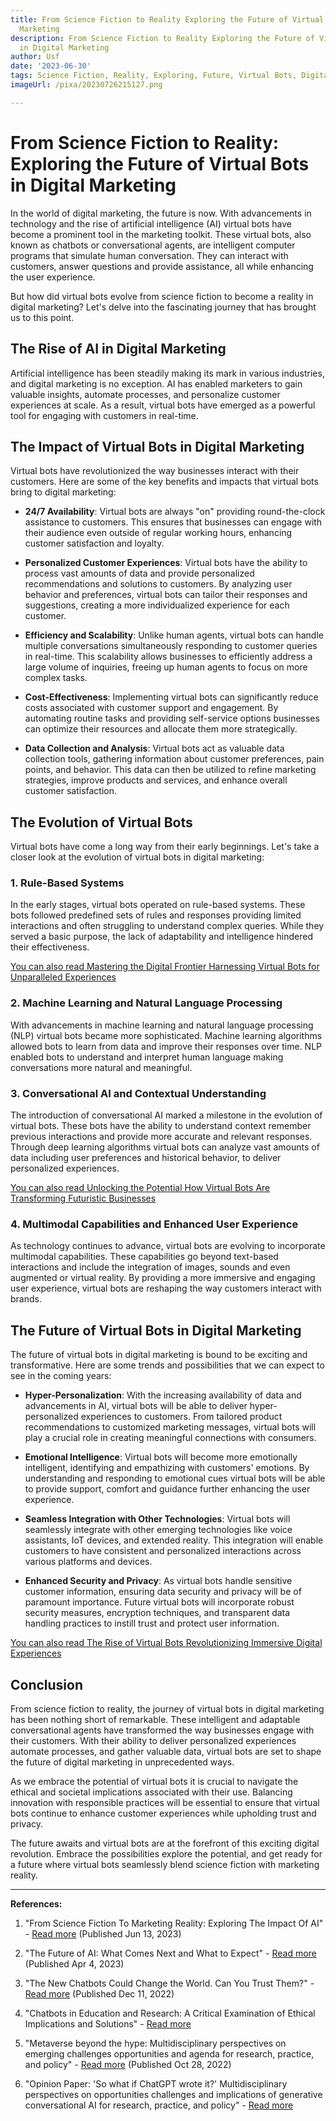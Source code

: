 ```yaml
---
title: From Science Fiction to Reality Exploring the Future of Virtual Bots in Digital
  Marketing
description: From Science Fiction to Reality Exploring the Future of Virtual Bots
  in Digital Marketing
author: Usf
date: '2023-06-30'
tags: Science Fiction, Reality, Exploring, Future, Virtual Bots, Digital Marketing
imageUrl: /pixa/20230726215127.png

---
```

# From Science Fiction to Reality: Exploring the Future of Virtual Bots in Digital Marketing

In the world of digital  marketing, the  future is now. With  advancements in technology and the rise of artificial intelligence (AI) virtual bots have become a prominent tool in the  marketing toolkit. These virtual bots, also known as chatbots  or conversational  agents, are  intelligent  computer programs that simulate human conversation. They can interact  with customers, answer questions and provide assistance, all while enhancing the user experience.

But how did virtual  bots evolve  from science fiction  to become a reality in  digital marketing? Let's delve into the fascinating journey that has brought us to this  point.

## The Rise of AI in  Digital Marketing

Artificial intelligence has been  steadily making its mark in various industries, and digital marketing is no exception. AI has enabled marketers to gain valuable insights, automate processes, and personalize customer  experiences at scale.  As a result, virtual bots have  emerged as a powerful tool for engaging with  customers in real-time.

## The Impact of Virtual Bots  in Digital Marketing

Virtual bots have revolutionized the way businesses  interact with  their customers. Here are some of the key benefits  and impacts that virtual  bots bring  to digital marketing:

- **24/7 Availability**: Virtual bots are always "on" providing round-the-clock assistance to customers.  This ensures that  businesses can engage with  their audience even outside of regular working hours, enhancing customer satisfaction and loyalty.

-  **Personalized Customer Experiences**: Virtual bots have  the ability to process vast amounts of data and provide personalized recommendations and solutions to customers. By analyzing user behavior and preferences, virtual bots can  tailor  their responses and suggestions, creating a  more individualized  experience for each customer.

- **Efficiency and Scalability**: Unlike human agents, virtual bots can handle multiple conversations  simultaneously responding to customer queries in real-time. This scalability allows businesses to efficiently address a large volume of inquiries, freeing up human agents to focus on more complex tasks.

- **Cost-Effectiveness**: Implementing  virtual bots can significantly reduce costs associated with customer support and engagement. By  automating routine tasks and providing self-service  options businesses can optimize  their resources and allocate  them more strategically.

- **Data Collection and Analysis**: Virtual bots act as valuable data  collection  tools, gathering information about customer preferences, pain points, and behavior.  This data can then be utilized to refine marketing strategies, improve products and services, and enhance overall customer  satisfaction.

## The Evolution of Virtual Bots

Virtual bots have come a long way from their early beginnings. Let's take  a closer look at the evolution of virtual bots in digital marketing:

### 1. Rule-Based  Systems

In the early stages, virtual bots operated on  rule-based systems. These bots followed predefined sets of rules and  responses providing limited interactions and often struggling to understand complex queries. While they served a basic  purpose,  the  lack of adaptability and intelligence hindered their effectiveness.

[You can also read Mastering the Digital Frontier Harnessing Virtual Bots for Unparalleled Experiences](Mastering%20the%20Digital%20Frontier%20Harnessing%20Virtual%20Bots%20for%20Unparalleled%20Experiences)


### 2. Machine Learning and Natural Language  Processing

With advancements in machine learning and natural language  processing (NLP) virtual bots  became more sophisticated. Machine learning algorithms allowed bots to learn from  data and improve their responses over time.  NLP enabled bots to understand and interpret human language making conversations more natural and meaningful.

### 3. Conversational AI and Contextual Understanding

The introduction of conversational AI marked a milestone in the  evolution of virtual bots. These bots have the ability to understand context remember previous interactions and provide more accurate and  relevant responses. Through deep learning algorithms virtual  bots can analyze vast amounts of data including user preferences and  historical behavior, to deliver personalized experiences.

[You can also  read Unlocking the Potential  How Virtual Bots Are Transforming Futuristic Businesses](Unlocking%20the%20Potential%20How%20Virtual%20Bots%20Are%20Transforming%20Futuristic%20Businesses)


### 4. Multimodal Capabilities and Enhanced User Experience

As technology continues to advance, virtual bots  are evolving to incorporate multimodal capabilities. These capabilities go beyond text-based interactions and include the integration of images, sounds and even  augmented or virtual reality. By providing a more immersive and engaging user  experience,  virtual bots are reshaping the way customers interact with brands.

## The Future of Virtual Bots in Digital  Marketing

The future of virtual bots in digital marketing is bound to be exciting and transformative. Here are some trends and  possibilities that we can expect  to see in the coming years:

- **Hyper-Personalization**: With the increasing availability of data and advancements in AI, virtual bots will be able to deliver hyper-personalized experiences to customers. From tailored product recommendations to customized marketing messages, virtual bots will  play a crucial role in creating meaningful connections with consumers.

- **Emotional Intelligence**: Virtual  bots will become more  emotionally intelligent, identifying and empathizing with customers' emotions. By understanding and responding to emotional cues virtual bots will be able to  provide  support, comfort and guidance further enhancing the user experience.

- **Seamless Integration with Other  Technologies**: Virtual bots will seamlessly integrate with  other emerging technologies like voice  assistants, IoT devices, and extended reality. This integration will enable customers to have consistent and personalized interactions across various platforms and devices.

- **Enhanced Security and Privacy**: As virtual bots handle sensitive customer information,  ensuring data security and privacy will be of paramount importance. Future virtual  bots will incorporate robust security measures, encryption techniques, and transparent data handling practices to instill trust and protect user information.

[You can also  read The Rise of Virtual  Bots Revolutionizing Immersive Digital Experiences](The%20Rise%20of%20Virtual%20Bots%20Revolutionizing%20Immersive%20Digital%20Experiences)


## Conclusion

From  science fiction to reality, the journey  of virtual bots in digital marketing has  been  nothing short of remarkable. These intelligent and adaptable  conversational agents have transformed the way businesses  engage with their customers. With their ability to deliver personalized experiences automate processes, and gather valuable data, virtual bots are set to shape the future of  digital marketing  in unprecedented ways.

As we embrace the  potential of virtual bots it is crucial to navigate the ethical and societal implications associated with their  use. Balancing innovation with responsible practices will be essential to  ensure  that virtual bots continue to enhance customer experiences while upholding trust and privacy.

The future awaits and virtual bots are at the forefront of this exciting digital revolution. Embrace the  possibilities explore the potential, and  get ready for a future where virtual bots seamlessly blend science fiction with marketing  reality.

---

**References:**

1. "From  Science Fiction To Marketing Reality:  Exploring The Impact Of AI" - [Read more](https://www.searchenginejournal.com/exploring-the-impact-of-ai/488659/) (Published Jun 13, 2023)

2. "The Future of  AI: What Comes Next and  What to Expect"  - [Read more](https://www.nytimes.com/2023/03/31/technology/ai-chatbots-benefits-dangers.html)  (Published Apr  4,  2023)

3. "The New Chatbots  Could Change the World. Can You  Trust Them?" - [Read more](https://www.nytimes.com/2022/12/10/technology/ai-chat-bot-chatgpt.html) (Published Dec 11, 2022)

4. "Chatbots in Education and Research:  A Critical Examination of Ethical Implications and Solutions" - [Read more](https://www.mdpi.com/2071-1050/15/7/5614)

5. "Metaverse  beyond the hype: Multidisciplinary perspectives on emerging challenges opportunities and  agenda  for research, practice, and policy" - [Read more](https://www.sciencedirect.com/science/article/pii/S0268401222000767) (Published Oct 28, 2022)

6. "Opinion Paper: 'So what if ChatGPT  wrote it?' Multidisciplinary perspectives on opportunities challenges and implications of generative conversational AI for research, practice, and policy" - [Read more](https://www.sciencedirect.com/science/article/pii/S0268401223000233)